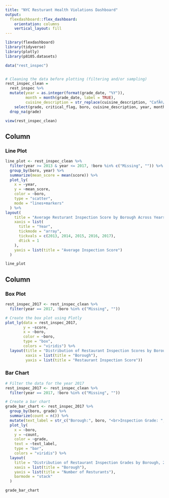 ```yaml
---
title: "NYC Resturant Health Violations Dashboard"
output: 
  flexdashboard::flex_dashboard:
    orientation: columns
    vertical_layout: fill
---
```


```r
library(flexdashboard)
library(tidyverse)
library(plotly)
library(p8105.datasets)

data("rest_inspec")


# Cleaning the data before plotting (filtering and/or sampling)
rest_inspec_clean =
  rest_inspec %>%
  mutate(year = as.integer(format(grade_date, "%Y")),
         month = month(grade_date, label = TRUE),
         cuisine_description = str_replace(cuisine_description, "CafÃ©/Coffee/Tea", "Cafe")) %>% 
    select(grade, critical_flag, boro, cuisine_description, year, month, score) %>%
  drop_na(grade) 

view(rest_inspec_clean)
```

Column {data-width=650}
-----------------------------------------------------------------------

### Line Plot

```r
line_plot <- rest_inspec_clean %>%
  filter(year >= 2013 & year <= 2017, !boro %in% c("Missing", "")) %>%
  group_by(boro, year) %>%
  summarize(mean_score = mean(score)) %>%
  plot_ly(
    x = ~year,
    y = ~mean_score,
    color = ~boro,
    type = "scatter",
    mode = "lines+markers"
  ) %>%
layout(
    title = "Average Resturant Inspection Score by Borough Across Years (2013-2017)",
    xaxis = list(
      title = "Year",
      tickmode = "array",
      tickvals = c(2013, 2014, 2015, 2016, 2017),
      dtick = 1
    ),
    yaxis = list(title = "Average Inspection Score")
  )

line_plot
```

Column {data-width=350}
-----------------------------------------------------------------------

### Box Plot 

```r
rest_inspec_2017 <- rest_inspec_clean %>%
  filter(year == 2017, !boro %in% c("Missing", ""))

# Create the box plot using Plotly
plot_ly(data = rest_inspec_2017, 
        y = ~score,
        x = ~boro,
        color = ~boro,
        type = "box",
        colors = "viridis") %>% 
  layout(title = "Distribution of Restaurant Inspection Scores by Borough, 2017",
         xaxis = list(title = "Borough"),
         yaxis = list(title = "Restaurant Inspection Score"))

```

### Bar Chart

```r
# Filter the data for the year 2017
rest_inspec_2017 <- rest_inspec_clean %>%
  filter(year == 2017, !boro %in% c("Missing", ""))

# Create a bar chart
grade_bar_chart <- rest_inspec_2017 %>%
  group_by(boro, grade) %>%
  summarize(count = n()) %>%
  mutate(text_label = str_c("Borough:", boro, "<br>Inspection Grade: ", grade, "<br>Number of Resturants:")) %>%
  plot_ly(
    x = ~boro,
    y = ~count,
    color = ~grade,
    text = ~text_label,
    type = "bar",
    colors = "viridis") %>%
  layout(
    title = "Distribution of Restaurant Inspection Grades by Borough, 2017",
    xaxis = list(title = "Borough"),
    yaxis = list(title = "Number of Resturants"),
    barmode = "stack"
  )

grade_bar_chart
```

